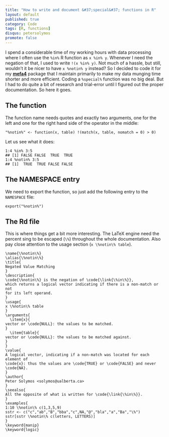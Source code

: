 ```yaml
---
title: "How to write and document &#37;special&#37; functions in R"
layout: default
published: true
category: Code
tags: [R, functions]
disqus: petersolymos
promote: false
---
```


I spend a considerable time of my working hours with data processing where I often use the `%in%` R function as `x %in% y`. Whenever I need the negation of that, I used to write `!(x %in% y)`. Not much of a hassle, but still, wouldn't it be nicer to have `x %notin% y` instead? So I decided to code it for my [**mefa4**](https://CRAN.R-project.org/package=mefa4) package that I maintain primarily to make my data munging time shorter and more efficient. Coding a `%special%` function was no big deal. But I had to do quite a bit of research and trial-error until I figured out the proper documentation. So here it goes.

## The function

The function name needs quotes and exactly two arguments, one for the left and one for the right hand side of the operator in the middle:

```
"%notin%" <- function(x, table) !(match(x, table, nomatch = 0) > 0)
```

Let us see what it does:

```
1:4 %in% 3:5
## [1] FALSE FALSE  TRUE  TRUE
1:4 %notin% 3:5
## [1]  TRUE  TRUE FALSE FALSE
```

## The NAMESPACE entry

We need to export the function, so just add the following entry to the `NAMESPACE` file:

```
export("%notin%")
```

## The Rd file

This is where things get a bit more interesting. The LaTeX engine need the percent sing to be escaped (`\%`) throughout the whole documentation. Also pay close attention to the usage section (`x \%notin\% table`).

```
\name{\%notin\%}
\alias{\%notin\%}
\title{
Negated Value Matching
}
\description{
\code{\%notin\%} is the negation of \code{\link{\%in\%}}, 
which returns a logical vector indicating if there is a non-match or not 
for its left operand.
}
\usage{
x \%notin\% table
}
\arguments{
  \item{x}{
vector or \code{NULL}: the values to be matched.
}
  \item{table}{
vector or \code{NULL}: the values to be matched against.
}
}
\value{
A logical vector, indicating if a non-match was located for each element of 
\code{x}: thus the values are \code{TRUE} or \code{FALSE} and never \code{NA}.
}
\author{
Peter Solymos <solymos@ualberta.ca>
}
\seealso{
All the opposite of what is written for \code{\link{\%in\%}}.
}
\examples{
1:10 \%notin\% c(1,3,5,9)
sstr <- c("c","ab","B","bba","c",NA,"@","bla","a","Ba","\%")
sstr[sstr \%notin\% c(letters, LETTERS)]
}
\keyword{manip}
\keyword{logic}
```

